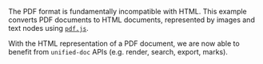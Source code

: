 
<SourceCode source="examples/pdf" />

The PDF format is fundamentally incompatible with HTML.  This example converts PDF documents to HTML documents, represented by images and text nodes using [`pdf.js`][pdfjs].

With the HTML representation of a PDF document, we are now able to benefit from `unified-doc` APIs (e.g. render, search, export, marks).

<PdfExample />

<!-- Definitions -->
[pdfjs]: https://github.com/mozilla/pdf.js
